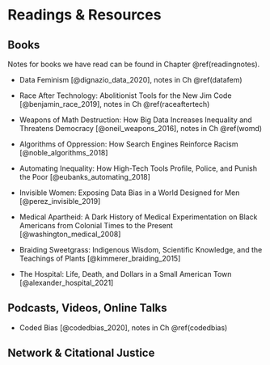 # Readings & Resources {#resources}

## Books
Notes for books we have read can be found in Chapter \@ref(readingnotes).

- Data Feminism [@dignazio_data_2020], notes in Ch \@ref(datafem)
- Race After Technology: Abolitionist Tools for the New Jim Code [@benjamin_race_2019], notes in Ch \@ref(raceaftertech)
- Weapons of Math Destruction: How Big Data Increases Inequality and Threatens Democracy [@oneil_weapons_2016], notes in Ch \@ref(womd)



- Algorithms of Oppression: How Search Engines Reinforce Racism [@noble_algorithms_2018]
- Automating Inequality: How High-Tech Tools Profile, Police, and Punish the Poor [@eubanks_automating_2018]
- Invisible Women: Exposing Data Bias in a World Designed for Men [@perez_invisible_2019]
- Medical Apartheid: A Dark History of Medical Experimentation on Black Americans from Colonial Times to the Present [@washington_medical_2008]
- Braiding Sweetgrass: Indigenous Wisdom, Scientific Knowledge, and the Teachings of Plants [@kimmerer_braiding_2015]
- The Hospital: Life, Death, and Dollars in a Small American Town [@alexander_hospital_2021]

## Podcasts, Videos, Online Talks

- Coded Bias [@codedbias_2020], notes in Ch \@ref(codedbias)



## Network & Citational Justice

